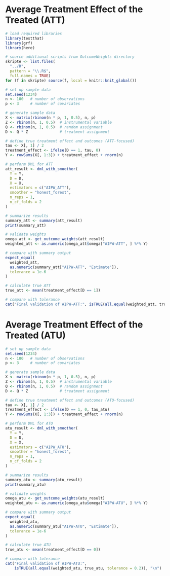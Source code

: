 # Average Treatment Effect of the Treated (ATT)

```r
# load required libraries
library(testthat)
library(grf)
library(here)

# source additional scripts from OutcomeWeights directory
skripte <- list.files(
  "../R",  
  pattern = "\\.R$", 
  full.names = TRUE)
for (f in skripte) source(f, local = knitr::knit_global())
```

```r
# set up sample data
set.seed(1234)
n <- 100   # number of observations
p <- 3     # number of covariates

# generate sample data
X <- matrix(rbinom(n * p, 1, 0.5), n, p)
Z <- rbinom(n, 1, 0.5)  # instrumental variable
Q <- rbinom(n, 1, 0.5)  # random assignment
D <- Q * Z              # treatment assignment

# define true treatment effect and outcomes (ATT-focused)
tau <- X[, 1] / 2 
treatment_effect <- ifelse(D == 1, tau, 0)
Y <- rowSums(X[, 1:3]) + treatment_effect + rnorm(n)  
```

```r
# perform DML for ATT
att_result <- dml_with_smoother(
  Y = Y,
  D = D,
  X = X,
  estimators = c("AIPW_ATT"),  
  smoother = "honest_forest",
  n_reps = 1, 
  n_cf_folds = 2
)

# summarize results
summary_att <- summary(att_result)
print(summary_att)

# validate weights
omega_att <- get_outcome_weights(att_result)
weighted_att <- as.numeric(omega_att$omega["AIPW-ATT", ] %*% Y)  

# compare with summary output
expect_equal(
  weighted_att,
  as.numeric(summary_att["AIPW-ATT", "Estimate"]),  
  tolerance = 1e-6
)
```

```r
# calculate true ATT 
true_att <- mean(treatment_effect[D == 1])  

# compare with tolerance
cat("Final validation of AIPW-ATT:", isTRUE(all.equal(weighted_att, true_att, tolerance = 0.2)), "\n")
```

# Average Treatment Effect of the Treated (ATU)

```r
# set up sample data
set.seed(1234)
n <- 100   # number of observations
p <- 3     # number of covariates

# generate sample data
X <- matrix(rbinom(n * p, 1, 0.5), n, p)
Z <- rbinom(n, 1, 0.5)  # instrumental variable
Q <- rbinom(n, 1, 0.5)  # random assignment
D <- Q * Z              # treatment assignment

# define true treatment effect and outcomes (ATU-focused)
tau <- X[, 1] / 2 
treatment_effect <- ifelse(D == 1, 0, tau_atu)
Y <- rowSums(X[, 1:3]) + treatment_effect + rnorm(n)  
```

```r
# perform DML for ATU
atu_result <- dml_with_smoother(
  Y = Y,
  D = D,
  X = X,
  estimators = c("AIPW_ATU"),  
  smoother = "honest_forest",
  n_reps = 1, 
  n_cf_folds = 2
)

# summarize results
summary_atu <- summary(atu_result)
print(summary_atu)

# validate weights
omega_atu <- get_outcome_weights(atu_result)
weighted_atu <- as.numeric(omega_atu$omega["AIPW-ATU", ] %*% Y)  

# compare with summary output
expect_equal(
  weighted_atu,
  as.numeric(summary_atu["AIPW-ATU", "Estimate"]),  
  tolerance = 1e-6
)
```

```r
# calculate true ATU 
true_atu <- mean(treatment_effect[D == 0]) 

# compare with tolerance
cat("Final validation of AIPW-ATU:", 
    isTRUE(all.equal(weighted_atu, true_atu, tolerance = 0.2)), "\n")
```
